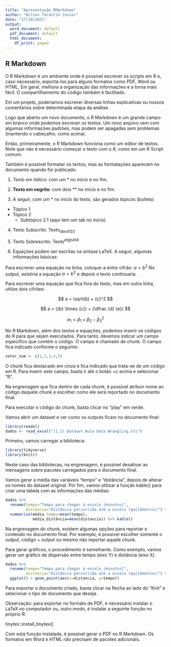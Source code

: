 ```yaml
---
title: "Apresentação RMarkdown"
author: "Wilson Tarantin Junior"
date: "17/10/2021"
output:
  word_document: default
  pdf_document: default
  html_document:
    df_print: paged
---
```


## R Markdown

O R Markdown é um ambiente onde é possível escrever os scripts em R e, caso necessário, exportá-los para alguns formatos como PDF, Word ou HTML. Em geral, melhora a organização das informações e a torna mais fácil. O compartilhamento do código também é facilitado.

Em um projeto, poderíamos escrever diversas linhas explicativas ou nossos comentários sobre determinada etapa da análise.

Logo que aberto um novo documento, o R Markdown é um grande campo em branco onde podemos escrever os textos. Um novo arquivo vem com algumas informações padrões, mas podem ser apagadas sem problemas (mantendo o cabeçalho, como acima). 

Então, primeiramente, o R Markdown funciona como um editor de textos. Note que não é necessário começar o texto com o #, como em um R Script comum.

Também é possível formatar os textos, mas as formatações aparecem no documento quando for publicado:

1. *Texto em itálico*: com um * no início e no fim.

2. **Texto em negrito**: com dois ** no início e no fim.

3. A seguir, com um * no início do texto, são gerados tópicos (bullets)

* Tópico 1
* Tópico 2
  * Subtópico 2.1 (aqui tem um tab no início)

4. Texto Subscrito: Texto~abcd123~

5. Texto Sobrescrito: Texto^efgh456^

6. Equações podem ser escritas na sintaxe LaTeX. A seguir, algumas informações básicas:

Para escrever uma equação na linha, coloque-a entre cifrão: $a=b^2$
No output, existiria a equação $a=b^2$ e depois o texto continuaria.

Para escrever uma equação que fica fora do texto, mas em outra linha, utilize dois cifrões:

$$ a = \sqrt{b} + {c}^2 $$

$$ a = ({b} \times {c}) + (\dfrac {d} {e}) $$

$$ \alpha_1 = \beta_1 + \beta_2 - \beta_3^2$$

No R Markdown, além dos textos e equações, podemos inserir os códigos do R para que sejam executados. Para tanto, devemos indicar um campo específico que contém o código. O campo é chamado de chunk. O campo fica indicado conforme o seguinte:

```r
vetor_num <- c(1,2,3,4,5)
```

O chunk fica destacado em cinza e fica indicado que trata-se de um código em R. Para inserir este campo, basta ir até o botão +c acima e selecionar "R".

Na engrenagem que fica dentro de cada chunk, é possível atribuir nome ao código daquele chunk e escolher como ele será reportado no documento final.

Para executar o código do chunk, basta clicar no "play" em verde.

Vamos abrir um dataset e ver como os outputs ficam no documento final:

```r
library(readxl)
dados <- read_excel("(1.2) Dataset Aula Data Wrangling.xls")
```

Primeiro, vamos carregar a biblioteca:

```r
library(tidyverse)
library(knitr)
```

Neste caso das bibliotecas, na engrenagem, é possível desativar as mensagens sobre pacotes carregados para o documento final.

Vamos gerar a média das variáveis "tempo" e "distância", depois de alterar os nomes do dataset original. Por fim, vamos utilizar a função kable() para criar uma tabela com as informações das médias:

```r

dados %>% 
  rename(tempo="Tempo para chegar à escola (minutos)",
         distancia="Distância percorrida até a escola (quilômetros)") %>% 
  summarise(média_tempo=mean(tempo),
            média_distância=mean(distancia)) %>% kable()
```

Na engrenagem do chunk, existem algumas opções para reportar o conteúdo no documento final. Por exemplo, é possível escolher somente o output, código + output ou mesmo não reportar aquele chunk.

Para gerar gráficos, o procedimento é semelhante. Como exemplo, vamos gerar um gráfico de dispersão entre tempo (eixo Y) e distância (eixo X).

```r
dados %>% 
  rename(tempo="Tempo para chegar à escola (minutos)",
         distancia="Distância percorrida até a escola (quilômetros)") %>%
  ggplot() + geom_point(aes(x=distancia, y=tempo))
```

Para exportar o documento criado, basta clicar na flecha ao lado do "Knit" e selecionar o tipo de documento que deseja. 

Observação: para exportar no formato de PDF, é necessário instalar o LaTeX no computador ou, outro modo, é instalar a seguinte função no próprio R:

tinytex::install_tinytex()

Com esta função instalada, é possível gerar o PDF no R Markdown. Os formatos em Word e HTML não precisam de pacotes adicionais.
